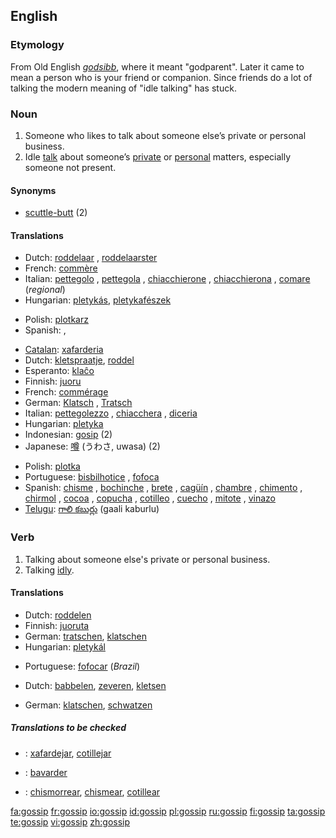 {{wikipedia|dab=gossip (disambiguation)|gossip}}
==English==

===Etymology===
From Old English ''[[godsibb]]'', where it meant "godparent". Later it came to mean a person who is your friend or companion. Since friends do a lot of talking the modern meaning of "idle talking" has stuck.

===Noun===
{{wikipedia}}
{{en-noun}}

# Someone who likes to talk about someone else’s private or personal business.
# Idle [[talk]] about someone’s [[private]] or [[personal]] matters, especially someone not present.

====Synonyms====
* [[scuttle-butt]] (2)

====Translations====
{{trans-top|person}}
*Dutch: [[roddelaar]] {{m}}, [[roddelaarster]] {{f}}
*French: [[commère]] {{f}}
*Italian: [[pettegolo]] {{m}},  [[pettegola]] {{f}}, [[chiacchierone]] {{m}}, [[chiacchierona]] {{f}}, [[comare]] {{f}} (''regional'')
*Hungarian: [[pletykás]], [[pletykafészek]]
{{trans-mid}}
*Polish: [[plotkarz]] {{m}}
*Spanish: {{t|es|chismoso|m}}, {{t|es|copuchento|m}} 
{{trans-bottom}}

{{trans-top|idle talk}}
*[[Catalan]]: [[xafarderia]] {{f}}
*Dutch: [[kletspraatje]], [[roddel]]
*Esperanto: [[klaĉo]]
*Finnish: [[juoru]]
*French: [[commérage]]
*German: [[Klatsch]] {{m}}, [[Tratsch]] {{m}}
*Italian: [[pettegolezzo]] {{m}}, [[chiacchera]] {{f}}, [[diceria]] {{f}}
*Hungarian: [[pletyka]]
*Indonesian: [[gosip]] (2)
*Japanese: [[噂]] (うわさ, uwasa) (2)
{{trans-mid}}
*Polish: [[plotka]] {{f}}
*Portuguese: [[bisbilhotice]] {{f}},  [[fofoca]] {{f}} {{italbrac|Brazil}}
*Spanish: [[chisme]] {{m}} {{italbrac|especially Latin America}}, [[bochinche]] {{m}} {{italbrac|Colombian Atlantic Coast|Dominican Republic|Panama|Puerto Rico - colloquial}}, [[brete]] {{f}} {{italbrac|Cuba|colloquial}},   [[cagüín]] {{m}} {{italbrac|Chile|colloquial}}, [[chambre]] {{m}} {{italbrac|El Salvador|Honduras - colloquial}},  [[chimento]] {{m}} {{italbrac|Argentina|Uruguay - colloquial}}, [[chirmol]] {{m}} {{italbrac|Guatemala|colloquial}}, [[cocoa]] {{f}} {{italbrac|Panama|colloquial}},  [[copucha]] {{f}} {{italbrac|Chile|colloquial}},  [[cotilleo]] {{m}} {{italbrac|Spain}}, [[cuecho]] {{m}} {{italbrac|Nicaragua|colloquial}}, [[mitote]] {{m}} {{italbrac|Mexico|colloquial}}, [[vinazo]] {{m}} {{italbrac|Costa Rica|colloquial}}
*[[Telugu]]: [[గాలి కబుర్లు]] (gaali kaburlu)
{{trans-bottom}}

===Verb===
{{en-verb}}

# Talking about someone else's private or personal business.
# Talking [[idly]].

====Translations====
{{trans-top|Talking about someone else's private or personal business}}
*Dutch: [[roddelen]]
*Finnish: [[juoruta]]
*German: [[tratschen]], [[klatschen]]
*Hungarian: [[pletykál]]
{{trans-mid}}
*Portuguese: [[fofocar]] (''Brazil'')
{{trans-bottom}}

{{trans-top|Talking idly}}
*Dutch: [[babbelen]], [[zeveren]], [[kletsen]]
{{trans-mid}}
*German: [[klatschen]], [[schwatzen]]
{{trans-bottom}}

=====Translations to be checked=====
{{checktrans}}
*{{ttbc|Catalan}}: [[xafardejar]], [[cotillejar]]
*{{ttbc|French}}: [[bavarder]]
*{{ttbc|Spanish}}: [[chismorrear]], [[chismear]], [[cotillear]]

[[fa:gossip]]
[[fr:gossip]]
[[io:gossip]]
[[id:gossip]]
[[pl:gossip]]
[[ru:gossip]]
[[fi:gossip]]
[[ta:gossip]]
[[te:gossip]]
[[vi:gossip]]
[[zh:gossip]]